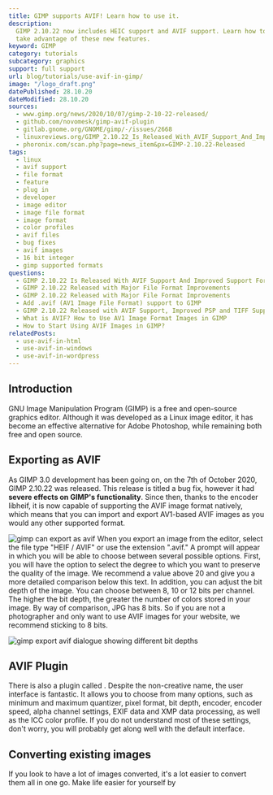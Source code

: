```yaml
---
title: GIMP supports AVIF! Learn how to use it.
description:
  GIMP 2.10.22 now includes HEIC support and AVIF support. Learn how to
  take advantage of these new features.
keyword: GIMP
category: tutorials
subcategory: graphics
support: full support
url: blog/tutorials/use-avif-in-gimp/
image: "/logo_draft.png"
datePublished: 28.10.20
dateModified: 28.10.20
sources:
  - www.gimp.org/news/2020/10/07/gimp-2-10-22-released/
  - github.com/novomesk/gimp-avif-plugin
  - gitlab.gnome.org/GNOME/gimp/-/issues/2668
  - linuxreviews.org/GIMP_2.10.22_Is_Released_With_AVIF_Support_And_Improved_Support_For_Many_Other_File_Formats
  - phoronix.com/scan.php?page=news_item&px=GIMP-2.10.22-Released
tags:
  - linux
  - avif support
  - file format
  - feature
  - plug in
  - developer
  - image editor
  - image file format
  - image format
  - color profiles
  - avif files
  - bug fixes
  - avif images
  - 16 bit integer
  - gimp supported formats
questions:
  - GIMP 2.10.22 Is Released With AVIF Support And Improved Support For Many Other File Formats
  - GIMP 2.10.22 Released with Major File Format Improvements
  - GIMP 2.10.22 Released with Major File Format Improvements
  - Add .avif (AV1 Image File Format) support to GIMP
  - GIMP 2.10.22 Released with AVIF Support, Improved PSP and TIFF Support
  - What is AVIF? How to Use AV1 Image Format Images in GIMP
  - How to Start Using AVIF Images in GIMP?
relatedPosts:
  - use-avif-in-html
  - use-avif-in-windows
  - use-avif-in-wordpress
---
```


## Introduction

GNU Image Manipulation Program (GIMP) is a free and open-source graphics editor. Although it was developed as a Linux image editor, it has become an effective alternative for Adobe Photoshop, while remaining both free and open source.

## Exporting as AVIF

As GIMP 3.0 development has been going on, on the 7th of October 2020, GIMP 2.10.22 was released. This release is titled a bug fix, however it had **severe effects on GIMP's functionality**. Since then, thanks to the encoder libheif, it is now capable of supporting the AVIF image format natively, which means that you can import and export AV1-based AVIF images as you would any other supported format.

<Image url="gimp" alt="gimp can export as avif" />
When you export an image from the editor, select the file type "HEIF / AVIF" or use
the extension ".avif." A prompt will appear in which you will be able to choose between
several possible options. First, you will have the option to select the degree to
which you want to preserve the quality of the image. We recommend a value above 20
and give you a more detailed comparison below this text. In addition, you can adjust
the bit depth of the image. You can choose between 8, 10 or 12 bits per channel.
The higher the bit depth, the greater the number of colors stored in your image.
By way of comparison, JPG has 8 bits. So if you are not a photographer and only want
to use AVIF images for your website, we recommend sticking to 8 bits.

<Image
  url="gimp-bitdepth"
  alt="gimp export avif dialogue showing different bit depths"
/>
## AVIF Plugin

There is also a plugin called <Link text="gimp-avif-plugin by novemesk" href="github.com/novomesk/gimp-avif-plugin" /> . Despite the non-creative name, the user interface is fantastic. It allows you to choose from many options, such as minimum and maximum quantizer, pixel format, bit depth, encoder, encoder speed, alpha channel settings, EXIF data and XMP data processing, as well as the ICC color profile. If you do not understand most of these settings, don't worry, you will probably get along well with the default interface.

## Converting existing images

If you look to have a lot of images converted, it's a lot easier to convert them all in one go. Make life easier for yourself by <Link text="using our AVIF converter, which is free." href="/" />
